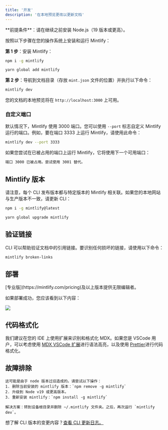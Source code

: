 ```yaml
---
title: '开发'
description: '在本地预览更改以更新文档'
---
```


<Info>
  **前提条件**：请在继续之前安装 Node.js（19 版本或更高）。
</Info>

按照以下步骤在您的操作系统上安装和运行 Mintlify：

**第 1 步**：安装 Mintlify：

<CodeGroup>

  ```bash npm
  npm i -g mintlify
  ```

```bash yarn
yarn global add mintlify
```

</CodeGroup>

**第 2 步**：导航到文档目录（存放 `mint.json` 文件的位置）并执行以下命令：

```bash
mintlify dev
```

您的文档的本地预览将在 `http://localhost:3000` 上可用。

### 自定义端口

默认情况下，Mintlify 使用 3000 端口。您可以使用 `--port` 标志自定义 Mintlify 运行的端口。例如，要在端口 3333 上运行 Mintlify，请使用此命令：

```bash
mintlify dev --port 3333
```

如果您尝试在已被占用的端口上运行 Mintlify，它将使用下一个可用端口：

```md
端口 3000 已被占用。尝试使用 3001 替代。
```

## Mintlify 版本

请注意，每个 CLI 发布版本都与特定版本的 Mintlify 相关联。如果您的本地网站与生产版本不一致，请更新 CLI：

<CodeGroup>

```bash npm
npm i -g mintlify@latest
```

```bash yarn
yarn global upgrade mintlify
```

</CodeGroup>

## 验证链接

CLI 可以帮助验证文档中的引用链接。要识别任何损坏的链接，请使用以下命令：

```bash
mintlify broken-links
```

## 部署

<Tip>
  [专业版](https://mintlify.com/pricing)及以上版本提供无限编辑者。
</Tip>

如果部署成功，您应该看到以下内容：

<Frame>
  <img src="/images/checks-passed.png" style={{ borderRadius: '0.5rem' }} />
</Frame>

## 代码格式化

我们建议在您的 IDE 上使用扩展来识别和格式化 MDX。如果您是 VSCode 用户，可以考虑使用 [MDX VSCode 扩展](https://marketplace.visualstudio.com/items?itemName=unifiedjs.vscode-mdx)进行语法高亮，以及使用 [Prettier](https://marketplace.visualstudio.com/items?itemName=esbenp.prettier-vscode)进行代码格式化。

## 故障排除

<AccordionGroup>
  <Accordion title='错误：无法使用 darwin-arm64 运行时加载 "sharp" 模块'>

    这可能是由于 node 版本过旧造成的。请尝试以下操作：
    1. 删除当前安装的 mintlify 版本：`npm remove -g mintlify`
    2. 升级到 Node v19 或更高版本。
    3. 重新安装 mintlify：`npm install -g mintlify`
  </Accordion>

  <Accordion title="问题：遇到未知错误">
  
    解决方案：转到设备根目录并删除 ~/.mintlify 文件夹。之后，再次运行 `mintlify dev`。
  </Accordion>
</AccordionGroup>

想了解 CLI 版本的变更内容？[查看 CLI 更新日志。](https://www.npmjs.com/package/mintlify?activeTab=versions)